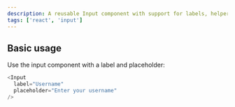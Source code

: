 ```yaml
---
description: A reusable Input component with support for labels, helper text, error states, and icons.
tags: ['react', 'input']
---
```



## Basic usage

Use the input component with a label and placeholder:

```js
<Input 
  label="Username"
  placeholder="Enter your username"
/>
```
